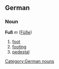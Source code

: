 ==German==
===Noun===
'''Fuß''' ''m'' ([[Füße]])
# [[foot]]
# [[footing]]
# [[pedestal]]

[[Category:German nouns]]
